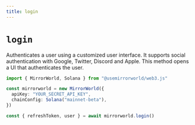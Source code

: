 ```yaml
---
title: login
---
```


# `login`

Authenticates a user using a customized user interface. It supports social
authentication with Google, Twitter, Discord and Apple. This method opens a UI
that authenticates the user.

```ts
import { MirrorWorld, Solana } from "@usemirrorworld/web3.js"

const mirrorworld = new MirrorWorld({
  apiKey: "YOUR_SECRET_API_KEY",
  chainConfig: Solana("mainnet-beta"),
})

const { refreshToken, user } = await mirrorworld.login()
```
